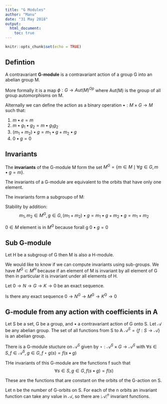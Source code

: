 ```yaml
---
title: "G Modules"
author: "Manu"
date: "31 May 2018"
output: 
  html_document:
    toc: true
---
```


```r
knitr::opts_chunk$set(echo = TRUE)
```

## Defintion

A contravariant **G-module** is a contravariant action of a group G into an abelian group M.

More formally it is a map $\phi: G \rightarrow Aut(M)^{Op}$ where Aut(M) is the group of all group automorphisms on M.

Alternally we can define the action as a binary operation $\bullet: M \times G \rightarrow M$ such that:

1. $m \bullet e = m$
2. $m \bullet g_1 \bullet g_2 = m \bullet g_1g_2$
3. $(m_1 + m_2) \bullet g = m_1 \bullet g + m_2 \bullet g$
4. $0 \bullet g = 0$

## Invariants

The **invariants** of the G-module M form the set $M^{G} = \{m \in M \mid \forall g \in G,  m \bullet g = m\}$.

The invariants of a G-module are equivalent to the orbits that have only one element.

The invariants form a subgroupo of M: 

Stability by addition:
$$m_1 , m_2 \in M^G, g \in G, (m_1+m_2) \bullet g = m_1 \bullet g + m_2 \bullet g = m_1 + m_2$$

$0 \in M$ element is in $M^G$ because forall g $0 \bullet g = 0$

## Sub G-module

Let H be a subgroup of G then M is also a H-module.

We would like to know if we can compute invariants using sub-groups.
We have $M^G \subset M^H$ because if an element of M is invariant by all element of G then in particular it is invariant under all elements of H.

Let $0 \rightarrow N \rightarrow G \rightarrow K \rightarrow 0$ be an exact sequence.

Is there any exact sequence $0 \rightarrow N^G \rightarrow M^G \rightarrow K^G \rightarrow 0$

## G-module from any action with coefficients in A

Let S be a set, G be a group, and $\bullet$ a contravariant action of G onto S.
Let $\mathcal{A}$ be any abelian group. The set of all functions from S to A $\mathcal{A}^S = \{f:S \rightarrow \mathcal{A}\}$ is an abelian group.

There is a G-module stucture on $\mathcal{A}^S$ given by $\star: \mathcal{A}^S \times G \rightarrow \mathcal{A}^S$ with 
$\forall s \in S, f \in \mathcal{A}^S, g \in G, f \star g (s) = f(s \bullet g)$

THe invariants of this G-module are the functions f such that 
$$\forall s \in S, g \in G, f(s \bullet g) = f(s)$$


These are the functions that are constant on the orbits of the G-action on S.

Let n be the number of G-orbits on S. For each of the n orbits an invariant function can take any value in $\mathcal{A}$, so there are $\mid \mathcal{A} \mid^n$ invariant functions.
